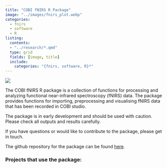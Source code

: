 ```yaml
---
title: "COBI fNIRS R Package"
image: "../images/fnirs_plot.webp"
categories:
  - fnirs
  - software
  - R
listing:
  contents:
  - "../research/*.qmd"
  type: grid
  fields: [image, title]
  include:
    categories: "{fnirs, software, R}*"
---
```


[![](https://img.shields.io/github/r-package/v/christopherjwilson/cobifnirs
)](https://github.com/christopherjwilson/cobifnirs)

The COBI fNIRS R package is a collection of functions for processing and analyzing functional near-infrared spectroscopy (fNIRS) data. The package provides functions for importing, preprocessing and visualising fNIRS data that has been recorded in COBI studio.

The package is in early development and should be used with caution. Please check all outputs and results carefully.

If you have questions or would like to contribute to the package, please get in touch.

The github repository for the package can be found [here](https://github.com/christopherjwilson/cobifnirs).

### Projects that use the package:
